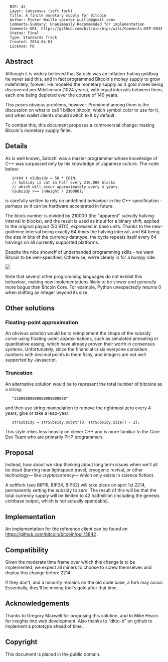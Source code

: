 <pre>
  BIP: 42
  Layer: Consensus (soft fork)
  Title: A finite monetary supply for Bitcoin
  Author: Pieter Wuille <pieter.wuille@gmail.com>
  Comments-Summary: Unanimously Recommended for implementation
  Comments-URI: https://github.com/bitcoin/bips/wiki/Comments:BIP-0042
  Status: Final
  Type: Standards Track
  Created: 2014-04-01
  License: PD
</pre>

==Abstract==

Although it is widely believed that Satoshi was an inflation-hating goldbug he never said this, and in fact programmed Bitcoin's money supply to grow indefinitely, forever. He modeled the monetary supply as 4 gold mines being discovered per Mibillenium (1024 years), with equal intervals between them, each one being depleted over the course of 140 years.

This poses obvious problems, however. Prominent among them is the discussion on what to call 1 billion bitcoin, which symbol color to use for it, and when wallet clients should switch to it by default.

To combat this, this document proposes a controversial change: making Bitcoin's monetary supply finite.

==Details==

As is well known, Satoshi was a master programmer whose knowledge of C++ was surpassed only by his knowledge of Japanese culture. The code below:

    int64_t nSubsidy = 50 * COIN;
    // Subsidy is cut in half every 210,000 blocks
    // which will occur approximately every 4 years.
    nSubsidy >>= (nHeight / 210000);

is carefully written to rely on undefined behaviour in the C++ specification - perhaps so it can be hardware accelerated in future.

The block number is divided by 210000 (the "apparent" subsidy halving interval in blocks), and the result is used as input for a binary shift, applied to the original payout (50 BTC), expressed in base units. Thanks to the new-goldmine interval being exactly 64 times the halving interval, and 64 being the size in bits of the currency datatype, the cycle repeats itself every 64 halvings on all currently supported platforms.

Despite the nice showoff of underhanded programming skills - we want Bitcoin to be well-specified. Otherwise, we're clearly in for a bumpy ride:

<img src="bip-0042/inflation.png"></img>

Note that several other programming languages do not exhibit this behaviour, making new implementations likely to be slower and generally more bogus than Bitcoin Core. For example, Python unexpectedly returns 0 when shifting an integer beyond its size.

==Other solutions==

===Floating-point approximation===

An obvious solution would be to reimplement the shape of the subsidy curve using floating-point approximations, such as simulated annealing or quantitative easing, which have already proven their worth in consensus systems. Unfortunately, since the financial crisis everyone considers numbers with decimal points in them fishy, and integers are not well supported by Javascript.

===Truncation===

An alternative solution would be to represent the total number of bitcoins as a string:

    "21000000000000000000000"

and then use string manipulation to remove the rightmost zero every 4 years, give or take a leap-year:

    strSubsidy = strSubsidy.substr(0, strSubsidy.size() - 2);

This style relies less heavily on clever C++ and is more familiar to the Core Dev Team who are primarily PHP programmers.

==Proposal==

Instead, how about we stop thinking about long term issues when we'll all be dead (barring near lightspeed travel, cryogenic revival, or other technology— like cryptocurrency— which only exists in science fiction).

A softfork (see BIP16, BIP34, BIP62) will take place on april 1st 2214, permanently setting the subsidy to zero. The result of this will be that the total currency supply will be limited to 42 halfmillion (including the genesis coinbase output, which is not actually spendable).

==Implementation==

An implementation for the reference client can be found on https://github.com/bitcoin/bitcoin/pull/3842 .

==Compatibility==

Given the moderate time frame over which this change is to be implemented, we expect all miners to choose to screw themselves and deploy this change before 2214.

If they don't, and a minority remains on the old code base, a fork may occur. Essentially, they'll be mining fool's gold after that time.

==Acknowledgements==

Thanks to Gregory Maxwell for proposing this solution, and to Mike Hearn for insights into web development. Also thanks to "ditto-b" on github to implement a prototype ahead of time.

==Copyright==

This document is placed in the public domain.
